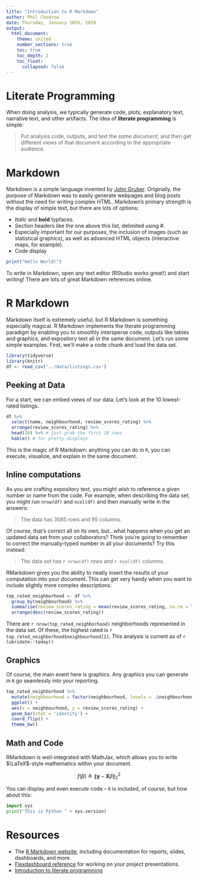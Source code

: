 ```yaml
---
title: "Introduction to R Markdown"
author: Phil Chodrow
date: Thursday, January 10th, 2019
output: 
  html_document:
    theme: united
    number_sections: true
    toc: true
    toc_depth: 2
    toc_float: 
      collapsed: false
---
```


# Literate Programming

When doing analysis, we typically generate code, plots, explanatory text, narrative text, and other artifacts. The idea of **literate programming** is simple: 

> Put analysis code, outputs, and text the *same document*, and then get different *views* of that document according to the appropriate audience.  

# Markdown

Markdown is a simple language invented by [John Gruber](https://daringfireball.net/projects/markdown/). Originally, the purpose of Markdown was to easily generate webpages and blog posts without the need for writing complex HTML. Markdown's primary strength is the display of simple text, but there are lots of options: 

- *Italic* and **bold** typfaces. 
- Section headers like the one above this list, delimited using \#. 
- Especially important for our purposes, the inclusion of images (such as statistical graphics), as well as advanced HTML objects (interactive maps, for example). 
- Code display

```r
print("Hello World!")
```

To write in Markdown, open any text editor (RStudio works great!) and start writing! There are lots of great Markdown references online. 

# R Markdown {.tabset}

Markdown itself is extremely useful, but R Markdown is something especially magical. R Markdown implements the literate programming paradigm by enabling you to smoothly intersperse code, outputs like tables and graphics, and expository text all in the same document. Let's run some simple examples. First, we'll make a code chunk and load the data set. 

```r
library(tidyverse)
library(knitr)
df <- read_csv('../data/listings.csv')
```

## Peeking at Data 

For a start, we can embed views of our data. Let's look at the 10 lowest-rated listings. 

```r
df %>% 
  select(name, neighbourhood, review_scores_rating) %>% 
  arrange(review_scores_rating) %>% 
  head(10) %>% # just grab the first 10 rows
  kable() # for pretty displays 
```

This is the magic of R Markdown: anything you can do in `R`, you can execute, visualize, and explain in the same document. 

## Inline computations

As you are crafting expository text, you might wish to reference a given number or name from the code. 
For example, when describing the data set, you might run `nrow(df)` and `ncol(df)` and then manually write in the answers: 

> The data has 3585 rows and 95 columns. 

Of course, that's correct all on its own, but...what happens when you get an updated data set from your collaborators? Think you're going to remember to correct the manually-typed number in all your documents?  Try this instead: 

> The data set has ```r nrow(df)``` rows and ```r ncol(df)``` columns. 

RMarkdown gives you the ability to neatly insert the results of your computation into your document. This can get very handy when you want to include slightly more complex descriptions: 

```r
top_rated_neighborhood <- df %>% 
  group_by(neighbourhood) %>% 
  summarise(review_scores_rating = mean(review_scores_rating, na.rm = T)) %>% 
  arrange(desc(review_scores_rating))
```

There are ```r nrow(top_rated_neighborhood)``` neighborhoods represented in the data set. Of these, the highest rated is ```r top_rated_neighborhood$neighbourhood[1]```. This analysis is current as of ```r lubridate::today()```

## Graphics

Of course, the main event here is graphics. Any graphics you can generate in `R` go seamlessly into your reporting. 

```r
top_rated_neighborhood %>% 
  mutate(neighbourhood = factor(neighbourhood, levels = .$neighbourhood)) %>% 
  ggplot() + 
  aes(x = neighbourhood, y = review_scores_rating) + 
  geom_bar(stat = 'identity') + 
  coord_flip() + 
  theme_bw() 
```

## Math and Code

RMarkdown is well-integrated with MathJax, which allows you to write $\LaTeX$-style mathematics within your document. 

$$f(\beta) \triangleq \lVert \mathbf{y} - \mathbf{X}\beta \rVert_2^2$$ 

You can display and even execute code -- `R` is included, of course, but how about this: 
```python
import sys
print("This is Python " + sys.version)
```

# Resources

- The [R Markdown website](https://rmarkdown.rstudio.com/), including documentation for reports, slides, dashboards, and more. 
- [Flexdashboard reference](https://rmarkdown.rstudio.com/flexdashboard/index.html) for working on your project presentations. 
- [Introduction to literate programming](https://en.wikipedia.org/wiki/Literate_programming)

